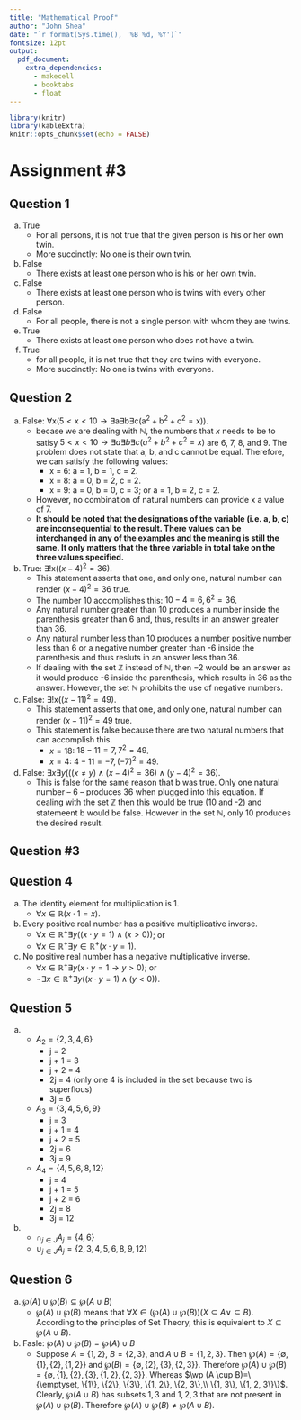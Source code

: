 ```yaml
---
title: "Mathematical Proof"
author: "John Shea"
date: "`r format(Sys.time(), '%B %d, %Y')`"
fontsize: 12pt
output:
  pdf_document:
    extra_dependencies:
      - makecell
      - booktabs
      - float
---
```


```r
library(knitr)
library(kableExtra)
knitr::opts_chunk$set(echo = FALSE)
```

# Assignment \#3

## Question 1

a. True
    - For all persons, it is not true that the given person is his or her own
      twin.
    - More succinctly: No one is their own twin.
b. False
    - There exists at least one person who is his or her own twin.
c. False
    - There exists at least one person who is twins with every other person.
d. False
    - For all people, there is not a single person with whom they are twins.
e. True
    - There exists at least one person who does not have a twin.
f. True
    - for all people, it is not true that they are twins with everyone.
    - More succinctly: No one is twins with everyone.

## Question 2

a. False: $\forall \textrm{x}(5 < \textrm{x} < 10 \rightarrow \exists
      \textrm{a} \exists \textrm{b} \exists
      \textrm{c}(\textrm{a}^2+\textrm{b}^2+\textrm{c}^2=\textrm{x})).$
    - becase we are dealing with $\mathbb{N}$, the numbers that $x$ needs to be to
      satisy $5<x<10\rightarrow \exists a \exists b \exists c(a^2+b^2+c^2=x)$ are 6,
      7, 8, and 9. The problem does not state that a, b, and c cannot be equal.
      Therefore, we can satisfy the following values:
        - x = 6: a = 1, b = 1, c = 2.
        - x = 8: a = 0, b = 2, c = 2.
        - x = 9: a = 0, b = 0, c = 3; or a = 1, b = 2, c = 2.
    - However, no combination of natural numbers can provide x a value of 7.
    - **It should be noted that the designations of the variable (i.e. a, b, c) are
      inconsequential to the result. There values can be interchanged in any of the
      examples and the meaning is still the same. It only matters that the three
      variable in total take on the three values specified.**
b. True: $\exists!\textrm{x}((x-4)^2=36).$
    - This statement asserts that one, and only one, natural number can render
      $(x-4)^2 = 36$ true.
    - The number 10 accomplishes this: $10 - 4 = 6, 6^2=36$.
    - Any natural number greater than 10 produces a number inside the parenthesis
      greater than 6 and, thus, results in an answer greater than 36.
    - Any natural number less than 10 produces a number positive number less
      than 6 or a negative number greater than -6 inside the parenthesis and
      thus resluts in an answer less than 36.
    - If dealing with the set $\mathbb{Z}$ instead of $\mathbb{N}$, then $-2$ would
      be an answer as it would produce -6 inside the parenthesis, which results in
      $36$ as the answer. However, the set $\mathbb{N}$ prohibits the use of
      negative numbers.
c. False: $\exists!\textrm{x}((x-11)^2=49).$
    - This statement asserts that one, and only one, natural number can render
      $(x-11)^2=49$ true.
    - This statement is false because there are two natural numbers that can
      accomplish this.
        - $x = 18$: $18-11=7, 7^2=49$.
        - $x=4$: $4-11=-7, (-7)^2=49$.
d. False: $\exists x \exists y(((x \ne y) \land (x-4)^2=36) \land (y-4)^2=36).$
    - This is false for the same reason that b was true. Only one natural number --
      6 -- produces 36 when plugged into this equation. If dealing with the set
      $\mathbb{Z}$ then this would be true (10 and -2) and statemeent b would be
      false. However in the set $\mathbb{N}$, only 10 produces the desired result.

## Question #3

\input{question_three.tex}

## Question 4

a. The identity element for multiplication is 1.
    - $\forall x \in \mathbb{R}(x \cdot 1 = x).$

b. Every positive real number has a positive multiplicative inverse.
    - $\forall x \in \mathbb{R}^+ \exists y((x \cdot y = 1) \land (x > 0))$; or
    - $\forall x \in \mathbb{R}^+ \exists y \in \mathbb{R}^+(x \cdot y = 1).$

c. No positive real number has a negative multiplicative inverse.
    - $\forall x \in \mathbb{R}^+ \exists y(x \cdot y = 1 \rightarrow y > 0)$;
      or
    - $\neg\exists x \in \mathbb{R}^+ \exists y((x \cdot y = 1) \land (y < 0)).$


## Question 5

a.
    - $A_2 = \{2, 3, 4, 6\}$
        - j = 2
        - j + 1 = 3
        - j + 2 = 4
        - 2j = 4 (only one 4 is included in the set
          because two is superflous)
        - 3j = 6
    - $A_3 = \{3, 4, 5, 6, 9\}$
        - j = 3
        - j + 1 = 4
        - j + 2 = 5
        - 2j = 6
        - 3j = 9
    - $A_4 = \{4, 5, 6, 8, 12\}$
        - j = 4
        - j + 1 = 5
        - j + 2 = 6
        - 2j = 8
        - 3j = 12
b.
    - $\cap_{j \in J} A_j = \{4, 6\}$
    - $\cup_{j \in J} A_j = \{2, 3, 4, 5, 6, 8, 9, 12\}$


## Question 6

a. $\wp (A) \cup \wp (B) \subseteq \wp (A \cup B)$
    - $\wp (A) \cup \wp (B)$ means that $\forall X \in (\wp (A) \cup \wp (B))(X
      \subseteq A \lor \subseteq B)$. According to the principles of Set Theory,
      this is equivalent to $X \subseteq \wp (A \cup B)$.
b. Fasle: $\wp (A) \cup \wp (B)=\wp (A) \cup B$
    - Suppose $A=\{1,2\}$, $B=\{2,3\}$, and $A \cup B = \{1, 2, 3\}$.
      Then $\wp (A)=\{\emptyset, \{1\},\{2\}, \{1,2\}\}$
      and $\wp (B)=\{\emptyset, \{2\}, \{3\}, \{2,3\}\}$.
      Therefore $\wp (A) \cup \wp (B)=\{\emptyset, \{1\}, \{2\}, \{3\}, \{1, 2\}, \{2, 3\}\}$.
      Whereas $\wp (A \cup B)=\{\emptyset, \{1\}, \{2\}, \{3\}, \{1, 2\}, \{2, 3\},\\ \{1, 3\},
      \{1, 2, 3\}\}$.
      Clearly, $\wp (A \cup B)$ has subsets ${1, 3}$ and ${1, 2, 3}$ that are not
      present in $\wp (A) \cup \wp (B)$. Therefore $\wp (A) \cup \wp (B) \ne\wp (A \cup B).$ 


